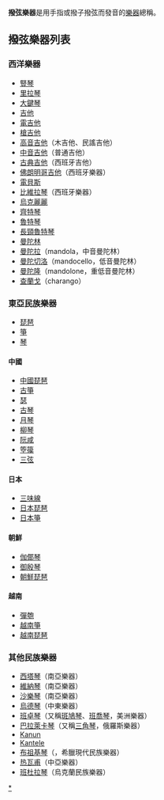'''撥弦樂器'''是用手指或撥子撥弦而發音的[[樂器|樂器]]總稱。

==撥弦樂器列表==

===西洋樂器===
* [[豎琴|豎琴]]
* [[里拉琴|里拉琴]]
* [[大鍵琴|大鍵琴]]
* [[吉他|吉他]]
* [[電吉他|電吉他]]
* [[槍吉他|槍吉他]]
* [[高音吉他|高音吉他]]（木吉他、民謠吉他）
* [[中音吉他|中音吉他]]（普通吉他）
* [[古典吉他|古典吉他]]（西班牙吉他）
* [[佛朗明哥吉他|佛朗明哥吉他]]（西班牙樂器）
* [[電貝斯|電貝斯]]
* [[比維拉琴|比維拉琴]]（西班牙樂器）
* [[烏克麗麗|烏克麗麗]]
* [[齊特琴|齊特琴]]
* [[魯特琴|魯特琴]]
* [[長頸魯特琴|長頸魯特琴]]
* [[曼陀林|曼陀林]]
* [[曼陀拉|曼陀拉]]（mandola，中音曼陀林）
* [[曼陀切洛|曼陀切洛]]（mandocello，低音曼陀林）
* [[曼陀隆|曼陀隆]]（mandolone，重低音曼陀林）
* [[查蘭戈|查蘭戈]]（charango）

===東亞民族樂器===
* [[琵琶|琵琶]]
* [[箏|箏]]
* [[琴|琴]]

====中國====
* [[中國琵琶|中國琵琶]]
* [[古箏|古箏]]
* [[瑟|瑟]]
* [[古琴|古琴]]
* [[月琴|月琴]]
* [[柳琴|柳琴]]
* [[阮咸_(樂器)|阮咸]]
* [[箜篌|箜篌]]
* [[三弦|三弦]]

====日本====
* [[三味線|三味線]]
* [[日本琵琶|日本琵琶]]
* [[日本箏|日本箏]]

====朝鮮====
* [[伽倻琴|伽倻琴]]
* [[御殷琴|御殷琴]]
* [[朝鮮琵琶|朝鮮琵琶]]

====越南====
* [[彈匏|彈匏]]
* [[越南箏|越南箏]]
* [[越南琵琶|越南琵琶]]

===其他民族樂器===
* [[西塔琴|西塔琴]]（南亞樂器）
* [[維納琴|維納琴]]（南亞樂器）
* [[沙樂琴|沙樂琴]]（南亞樂器）
* [[烏德琴|烏德琴]]（中東樂器）
* [[班卓琴|班卓琴]]（又稱[[斑鳩琴|斑鳩琴]]、[[班喬琴|班喬琴]]，美洲樂器）
* [[巴拉萊卡琴|巴拉萊卡琴]]（又稱[[三角琴|三角琴]]，俄羅斯樂器）
* [[Kanun|Kanun]]
* [[Kantele|Kantele]]
* [[布祖基琴|布祖基琴]]（{{lang|en|Bouzouki}}，希臘現代民族樂器）
* [[热瓦甫|热瓦甫]]（中亞樂器）
* [[班杜拉琴|班杜拉琴]]（烏克蘭民族樂器）

[[Category:撥弦樂器|*]]